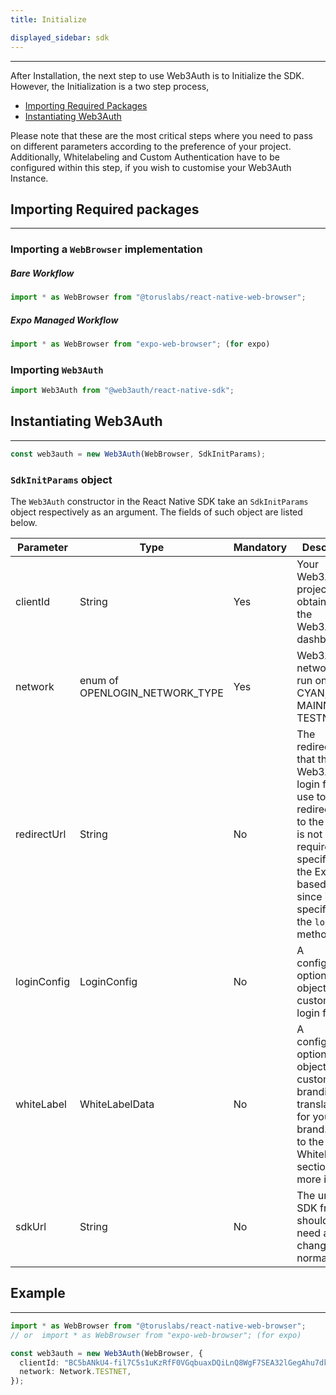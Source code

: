```yaml
---
title: Initialize

displayed_sidebar: sdk
---
```


---

After Installation, the next step to use Web3Auth is to Initialize the SDK. However, the Initialization is a two step process,

- [Importing Required Packages](#importing-required-packages)
- [Instantiating Web3Auth](#instantiating-web3auth)

Please note that these are the most critical steps where you need to pass on different parameters according to the preference of your project.
Additionally, Whitelabeling and Custom Authentication have to be configured within this step, if you wish to customise your Web3Auth Instance.


## Importing Required packages

---

### Importing a `WebBrowser` implementation

##### Bare Workflow

```typescript
import * as WebBrowser from "@toruslabs/react-native-web-browser";
```

##### Expo Managed Workflow

```typescript
import * as WebBrowser from "expo-web-browser"; (for expo)
```

### Importing `Web3Auth`

```typescript
import Web3Auth from "@web3auth/react-native-sdk";
```

## Instantiating Web3Auth

---

```typescript
const web3auth = new Web3Auth(WebBrowser, SdkInitParams);
```

### `SdkInitParams` object

The `Web3Auth` constructor in the React Native SDK take an `SdkInitParams` object respectively as an argument. The fields of such object are listed
below.

| Parameter   | Type                           | Mandatory | Description                                                                                                                                                                                     |
| ----------- | ------------------------------ | --------- | ----------------------------------------------------------------------------------------------------------------------------------------------------------------------------------------------- |
| clientId    | String                         | Yes       | Your Web3Auth project ID obtained from the Web3Auth dashboard                                                                                                                                   |
| network     | enum of OPENLOGIN_NETWORK_TYPE | Yes       | Web3Auth network to run on, either CYAN, MAINNET or TESTNET                                                                                                                                     |
| redirectUrl | String                         | No        | The redirectUrl that the Web3Auth login flow will use to redirect back to the app. It is not required to be specified in the Expo based SDK since it will be specified in the `login()` method. |
| loginConfig | LoginConfig                    | No        | A configuration optional object to customize login flow.                                                                                                                                        |
| whiteLabel  | WhiteLabelData                 | No        | A configuration optional object to customize UI, branding, and translations for your brand. Refer to the WhiteLabeling section for more info.                                                   |
| sdkUrl      | String                         | No        | The url to the SDK frontend, should not need any changes normally.                                                                                                                              |

## Example

---

```typescript
import * as WebBrowser from "@toruslabs/react-native-web-browser";
// or  import * as WebBrowser from "expo-web-browser"; (for expo)

const web3auth = new Web3Auth(WebBrowser, {
  clientId: "BC5bANkU4-fil7C5s1uKzRfF0VGqbuaxDQiLnQ8WgF7SEA32lGegAhu7dk4dZf3Rk397blIvfWytXwsRvs9dOaQ",
  network: Network.TESTNET,
});
```
